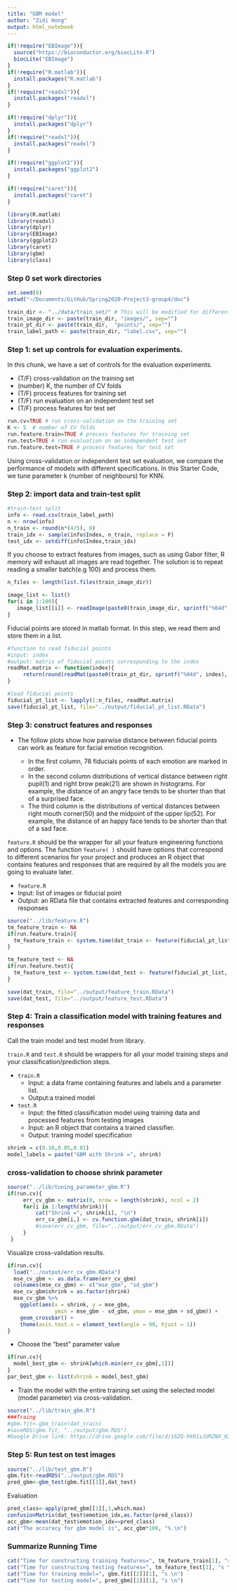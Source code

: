 ```yaml
---
title: "GBM model"
author: "Zidi Hong"
output: html_notebook
---
```


```r
if(!require("EBImage")){
  source("https://bioconductor.org/biocLite.R")
  biocLite("EBImage")
}
if(!require("R.matlab")){
  install.packages("R.matlab")
}
if(!require("readxl")){
  install.packages("readxl")
}

if(!require("dplyr")){
  install.packages("dplyr")
}
if(!require("readxl")){
  install.packages("readxl")
}

if(!require("ggplot2")){
  install.packages("ggplot2")
}

if(!require("caret")){
  install.packages("caret")
}

library(R.matlab)
library(readxl)
library(dplyr)
library(EBImage)
library(ggplot2)
library(caret)
library(gbm)
library(class)
```

### Step 0 set work directories
```r
set.seed(0)
setwd("~/Documents/GitHub/Spring2020-Project3-group4/doc")

```


```r
train_dir <- "../data/train_set/" # This will be modified for different data sets.
train_image_dir <- paste(train_dir, "images/", sep="")
train_pt_dir <- paste(train_dir,  "points/", sep="")
train_label_path <- paste(train_dir, "label.csv", sep="") 
```

### Step 1: set up controls for evaluation experiments.

In this chunk, we have a set of controls for the evaluation experiments. 

+ (T/F) cross-validation on the training set
+ (number) K, the number of CV folds
+ (T/F) process features for training set
+ (T/F) run evaluation on an independent test set
+ (T/F) process features for test set

```r
run.cv=TRUE # run cross-validation on the training set
K <- 5  # number of CV folds
run.feature.train=TRUE # process features for training set
run.test=TRUE # run evaluation on an independent test set
run.feature.test=TRUE # process features for test set
```
Using cross-validation or independent test set evaluation, we compare the performance of models with different specifications. In this Starter Code, we tune parameter k (number of neighbours) for KNN.


### Step 2: import data and train-test split 
```r
#train-test split
info <- read.csv(train_label_path)
n <- nrow(info)
n_train <- round(n*(4/5), 0)
train_idx <- sample(info$Index, n_train, replace = F)
test_idx <- setdiff(info$Index,train_idx)
```

If you choose to extract features from images, such as using Gabor filter, R memory will exhaust all images are read together. The solution is to repeat reading a smaller batch(e.g 100) and process them. 
```r
n_files <- length(list.files(train_image_dir))

image_list <- list()
for(i in 1:100){
   image_list[[i]] <- readImage(paste0(train_image_dir, sprintf("%04d", i), ".jpg"))
}
```


Fiducial points are stored in matlab format. In this step, we read them and store them in a list.
```r
#function to read fiducial points
#input: index
#output: matrix of fiducial points corresponding to the index
readMat.matrix <- function(index){
     return(round(readMat(paste0(train_pt_dir, sprintf("%04d", index), ".mat"))[[1]],0))
}

#load fiducial points
fiducial_pt_list <- lapply(1:n_files, readMat.matrix)
save(fiducial_pt_list, file="../output/fiducial_pt_list.RData")
```

### Step 3: construct features and responses

+ The follow plots show how pairwise distance between fiducial points can work as feature for facial emotion recognition.

  + In the first column, 78 fiducials points of each emotion are marked in order. 
  + In the second column distributions of vertical distance between right pupil(1) and  right brow peak(21) are shown in  histograms. For example, the distance of an angry face tends to be shorter than that of a surprised face.
  + The third column is the distributions of vertical distances between right mouth corner(50)
and the midpoint of the upper lip(52).  For example, the distance of an happy face tends to be shorter than that of a sad face.

`feature.R` should be the wrapper for all your feature engineering functions and options. The function `feature( )` should have options that correspond to different scenarios for your project and produces an R object that contains features and responses that are required by all the models you are going to evaluate later. 
  
  + `feature.R`
  + Input: list of images or fiducial point
  + Output: an RData file that contains extracted features and corresponding responses

```r
source("../lib/feature.R")
tm_feature_train <- NA
if(run.feature.train){
  tm_feature_train <- system.time(dat_train <- feature(fiducial_pt_list, train_idx))
}

tm_feature_test <- NA
if(run.feature.test){
  tm_feature_test <- system.time(dat_test <- feature(fiducial_pt_list, test_idx))
}

save(dat_train, file="../output/feature_train.RData")
save(dat_test, file="../output/feature_test.RData")
```

### Step 4: Train a classification model with training features and responses
Call the train model and test model from library. 

`train.R` and `test.R` should be wrappers for all your model training steps and your classification/prediction steps. 

+ `train.R`
  + Input: a data frame containing features and labels and a parameter list.
  + Output:a trained model
+ `test.R`
  + Input: the fitted classification model using training data and processed features from testing images 
  + Input: an R object that contains a trained classifier.
  + Output: training model specification


```r
shrink = c(0.10,0.05,0.01)
model_labels = paste("GBM with Shrink =", shrink)
```

### cross-validation to choose shrink parameter
```r
source("../lib/tuning_parameter_gbm.R")
if(run.cv){
     err_cv_gbm <- matrix(0, nrow = length(shrink), ncol = 2)
     for(i in 1:length(shrink)){
         cat("Shrink =", shrink[i], "\n")
         err_cv_gbm[i,] <- cv.function.gbm(dat_train, shrink[i])
         #save(err_cv_gbm, file="../output/err_cv_gbm.RData")
     }
 }
```

Visualize cross-validation results. 
```r
if(run.cv){
  load("../output/err_cv_gbm.RData")
  mse_cv_gbm <- as.data.frame(err_cv_gbm) 
  colnames(mse_cv_gbm) <- c("mse_gbm", "sd_gbm")
  mse_cv_gbm$shrink = as.factor(shrink)
  mse_cv_gbm %>% 
    ggplot(aes(x = shrink, y = mse_gbm,
               ymin = mse_gbm - sd_gbm, ymax = mse_gbm + sd_gbm)) + 
    geom_crossbar() +
    theme(axis.text.x = element_text(angle = 90, hjust = 1))
}
```

* Choose the "best" parameter value
```r
if(run.cv){
  model_best_gbm <- shrink[which.min(err_cv_gbm[,1])]
}
par_best_gbm <- list(shrink = model_best_gbm)
```


* Train the model with the entire training set using the selected model (model parameter) via cross-validation.
```r
source("../lib/train_gbm.R")
###Traing
#gbm.fit<-gbm_train(dat_train)
#saveRDS(gbm.fit, "../output/gbm.RDS")
#Google Drive link: https://drive.google.com/file/d/16ZQ-hkR1sJURZNX_NIpXcOsRSNsXgwyC/view?usp=sharing
```


### Step 5: Run test on test images
```r
source("../lib/test_gbm.R")
gbm.fit<-readRDS("../output/gbm.RDS")
pred_gbm<-gbm_test(gbm.fit[[1]],dat_test)
```

Evaluation
```r
pred_class<-apply(pred_gbm[[1]],1,which.max)
confusionMatrix(dat_test$emotion_idx,as.factor(pred_class))
acc_gbm<-mean(dat_test$emotion_idx==pred_class)
cat("The accuracy for gbm model is", acc_gbm*100, "%.\n")
```


### Summarize Running Time
```r

cat("Time for constructing training features=", tm_feature_train[1], "s \n")
cat("Time for constructing testing features=", tm_feature_test[1], "s \n")
cat("Time for training model=", gbm.fit[[2]][1], "s \n")
cat("Time for testing model=", pred_gbm[[2]][1], "s \n")
```
